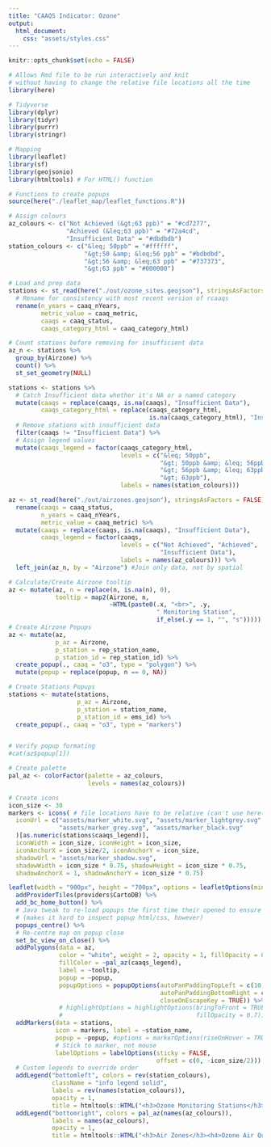 ```yaml
---
title: "CAAQS Indicator: Ozone"
output: 
  html_document:
    css: "assets/styles.css"
---
```


```r
knitr::opts_chunk$set(echo = FALSE)

# Allows Rmd file to be run interactively and knit 
# without having to change the relative file locations all the time
library(here) 

# Tidyverse
library(dplyr)
library(tidyr)
library(purrr)
library(stringr)

# Mapping
library(leaflet)
library(sf)
library(geojsonio)
library(htmltools) # For HTML() function

# Functions to create popups
source(here("./leaflet_map/leaflet_functions.R"))

# Assign colours
az_colours <- c("Not Achieved (&gt;63 ppb)" = "#cd7277",
                "Achieved (&leq;63 ppb)" = "#72a4cd",
                "Insufficient Data" = "#dbdbdb")
station_colours <- c("&leq; 50ppb" = "#ffffff", 
                     "&gt;50 &amp; &leq;56 ppb" = "#bdbdbd", 
                     "&gt;56 &amp; &leq;63 ppb" = "#737373", 
                     "&gt;63 ppb" = "#000000")

# Load and prep data
stations <- st_read(here("./out/ozone_sites.geojson"), stringsAsFactors = FALSE) %>%
  # Rename for consistency with most recent version of rcaaqs
  rename(n_years = caaq_nYears,
         metric_value = caaq_metric,
         caaqs = caaq_status, 
         caaqs_category_html = caaq_category_html)

# Count stations before removing for insufficient data
az_n <- stations %>%
  group_by(Airzone) %>%
  count() %>%
  st_set_geometry(NULL)

stations <- stations %>%
  # Catch Insufficient data whether it's NA or a named category
  mutate(caaqs = replace(caaqs, is.na(caaqs), "Insufficient Data"),
         caaqs_category_html = replace(caaqs_category_html, 
                                       is.na(caaqs_category_html), "Insufficient Data")) %>%
  # Remove stations with insufficient data
  filter(caaqs != "Insufficient Data") %>%
  # Assign legend values
  mutate(caaqs_legend = factor(caaqs_category_html,
                               levels = c("&leq; 50ppb",
                                          "&gt; 50ppb &amp; &leq; 56ppb",
                                          "&gt; 56ppb &amp; &leq; 63ppb",
                                          "&gt; 63ppb"),
                               labels = names(station_colours))) 

az <- st_read(here("./out/airzones.geojson"), stringsAsFactors = FALSE) %>%
  rename(caaqs = caaq_status, 
         n_years = caaq_nYears,
         metric_value = caaq_metric) %>%
  mutate(caaqs = replace(caaqs, is.na(caaqs), "Insufficient Data"),
         caaqs_legend = factor(caaqs, 
                               levels = c("Not Achieved", "Achieved", 
                                          "Insufficient Data"),
                               labels = names(az_colours))) %>%
  left_join(az_n, by = "Airzone") #Join only data, not by spatial

# Calculate/Create Airzone tooltip
az <- mutate(az, n = replace(n, is.na(n), 0),
             tooltip = map2(Airzone, n, 
                            ~HTML(paste0(.x, "<br>", .y, 
                                         " Monitoring Station", 
                                         if_else(.y == 1, "", "s")))))
# Create Airzone Popups
az <- mutate(az, 
             p_az = Airzone,
             p_station = rep_station_name,
             p_station_id = rep_station_id) %>%
  create_popup(., caaq = "o3", type = "polygon") %>%
  mutate(popup = replace(popup, n == 0, NA))

# Create Stations Popups
stations <- mutate(stations,
                   p_az = Airzone,
                   p_station = station_name,
                   p_station_id = ems_id) %>%
  create_popup(., caaq = "o3", type = "markers")


# Verify popup formating
#cat(az$popup[1])

# Create palette
pal_az <- colorFactor(palette = az_colours,
                      levels = names(az_colours))

# Create icons
icon_size <- 30
markers <- icons( # file locations have to be relative (can't use here())
  iconUrl = c("assets/marker_white.svg", "assets/marker_lightgrey.svg", 
              "assets/marker_grey.svg", "assets/marker_black.svg"
  )[as.numeric(stations$caaqs_legend)],
  iconWidth = icon_size, iconHeight = icon_size,
  iconAnchorX = icon_size/2, iconAnchorY = icon_size,
  shadowUrl = "assets/marker_shadow.svg",
  shadowWidth = icon_size * 0.75, shadowHeight = icon_size * 0.75,
  shadowAnchorX = 1, shadowAnchorY = icon_size * 0.75)
```


```r
leaflet(width = "900px", height = "700px", options = leafletOptions(minZoom = 5)) %>% 
  addProviderTiles(providers$CartoDB) %>%
  add_bc_home_button() %>%
  # Java tweak to re-load popups the first time their opened to ensure correct panning 
  # (makes it hard to inspect popup html/css, however)
  popups_centre() %>%
  # Re-centre map on popup close
  set_bc_view_on_close() %>%
  addPolygons(data = az,
              color = "white", weight = 2, opacity = 1, fillOpacity = 0.7,
              fillColor = ~pal_az(caaqs_legend),
              label = ~tooltip, 
              popup = ~popup,
              popupOptions = popupOptions(autoPanPaddingTopLeft = c(10, 10),
                                          autoPanPaddingBottomRight = c(10, 400),
                                          closeOnEscapeKey = TRUE)) %>% 
              # highlightOptions = highlightOptions(bringToFront = TRUE, 
              #                                     fillOpacity = 0.7)) %>%
  addMarkers(data = stations,
             icon = markers, label = ~station_name, 
             popup = ~popup, #options = markerOptions(riseOnHover = TRUE),
             # Stick to marker, not mouse
             labelOptions = labelOptions(sticky = FALSE, 
                                         offset = c(0, -icon_size/2))) %>%
  # Custom legends to override order
  addLegend("bottomleft", colors = rev(station_colours),
            className = "info legend solid",
            labels = rev(names(station_colours)),
            opacity = 1,
            title = htmltools::HTML("<h3>Ozone Monitoring Stations</h3><h4>Ozone Metric</h4>")) %>%
  addLegend("bottomright", colors = pal_az(names(az_colours)), 
            labels = names(az_colours), 
            opacity = 1, 
            title = htmltools::HTML("<h3>Air Zones</h3><h4>Ozone Air Quality Standard</h4>"))

```